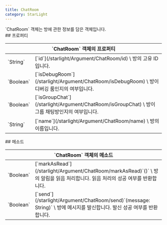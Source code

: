 ```yaml
---
title: ChatRoom
category: StarLight
---
```


<Section>
  `ChatRoom` 객체는 방에 관한 정보를 담은 객체입니다.
</Section>
<Section>
  ## 프로퍼티

  <Table>
    <Thead>
      <Tr>
        <Th colSpan="2">`ChatRoom` 객체의 프로퍼티</Th>
      </Tr>
    </Thead>
    <Tbody>
      <Tr>
        <Td><span>`String`</span></Td>
        <Td>
          [`id`](/starlight/Argument/ChatRoom/id) \
          방의 고유 ID입니다.
        </Td>
      </Tr>
      <Tr>
        <Td><span>`Boolean`</span></Td>
        <Td>
          [`isDebugRoom`](/starlight/Argument/ChatRoom/isDebugRoom) \
          방이 디버깅 룸인지의 여부입니다.
        </Td>
      </Tr>
      <Tr>
        <Td><span>`Boolean`</span></Td>
        <Td>
          [`isGroupChat`](/starlight/Argument/ChatRoom/isGroupChat) \
          방이 그룹 채팅방인지의 여부입니다.
        </Td>
      </Tr>
      <Tr>
        <Td><span>`String`</span></Td>
        <Td>
          [`name`](/starlight/Argument/ChatRoom/name) \
          방의 이름입니다.
        </Td>
      </Tr>
    </Tbody>
  </Table>
</Section>
<Section>
  ## 메소드

  <Table>
    <Thead>
      <Tr>
        <Th colSpan="2">`ChatRoom` 객체의 메소드</Th>
      </Tr>
    </Thead>
    <Tbody>
      <Tr>
        <Td><span>`Boolean`</span></Td>
        <Td>
          [`markAsRead`](/starlight/Argument/ChatRoom/markAsRead)`()` \
          방의 알림을 읽음 처리합니다. 읽음 처리의 성공 여부를 반환합니다.
        </Td>
      </Tr>
      <Tr>
        <Td><span>`Boolean`</span></Td>
        <Td>
          [`send`](/starlight/Argument/ChatRoom/send)`(message: String)` \
          방에 메시지를 발신합니다. 발신 성공 여부를 반환합니다.
        </Td>
      </Tr>
    </Tbody>
  </Table>
</Section>